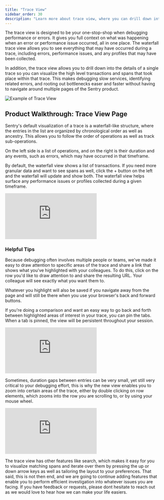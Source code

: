 ```yaml
---
title: "Trace View"
sidebar_order: 30
description: "Learn more about trace view, where you can drill down into the details of a single trace, allowing you to debug slow services, identify related errors, and find other bottlenecks."
---
```


The trace view is designed to be your one-stop-shop when debugging performance or errors. It gives you full context on what was happening when an error or performance issue occurred, all in one place. The waterfall trace view allows you to see everything that may have occurred during a trace, including errors, performance issues, and any profiles that may have been collected.

In addition, the trace view allows you to drill down into the details of a single trace so you can visualize the high level transactions and spans that took place within that trace. This makes debugging slow services, identifying related errors, and rooting out bottlenecks easer and faster without having to navigate around multiple pages of the Sentry product.

![Example of Trace View](./img/trace-view.png)

## Product Walkthrough: Trace View Page 

Sentry's default visualization of a trace is a waterfall-like structure, where the entries in the list are organized by chronological order as well as ancestry. This allows you to follow the order of operations as well as track sub-operations.

On the left side is a list of operations, and on the right is their duration and any events, such as errors, which may have occurred in that timeframe.

By default, the waterfall view shows a list of transactions. If you need more granular data and want to see spans as well, click the + button on the left and the waterfall will update and show both. The waterfall view helps surface any performance issues or profiles collected during a given timeframe.

<div
  style={{
    height: "0px",
    paddingBottom: "calc(66.66% + 41px)",
    position: "relative",
    width: "100%",
  }}
>
  <iframe
    src="https://demo.arcade.software/25H9paIDvBOQp5T3pFeW?embed&show_copy_link=true"
    title="Trace Details — Performance — sentry — Sentry"
    frameborder="0"
    loading="lazy"
    webkitallowfullscreen
    mozallowfullscreen
    allowfullscreen
    allow="clipboard-write"
    style={{
      colorScheme: "light",
      height: "100%",
      left: "0px",
      position: "absolute",
      top: "0px",
      width: "100%",
    }}
    title="Trace view -> Error"
  ></iframe>
</div>

### Helpful Tips

Because debugging often involves multiple people or teams, we've made it easy to draw attention to specific areas of the trace and share a link that shows what you've highlighted with your colleagues. To do this, click on the row you'd like to draw attention to and share the resulting URL. Your colleague will see exactly what you want them to. 

Whatever you highlight will also be saved if you navigate away from the page and will still be there when you use  your browser's back and forward buttons.

If you're doing a comparison and want an easy way to go back and forth between highlighted areas of interest in your trace, you can pin the tabs. When a tab is pinned, the view will be persistent throughout your session. 

<div
  style={{
    height: "0px",
    paddingBottom: "calc(66.66% + 41px)",
    position: "relative",
    width: "100%",
  }}
>
  <iframe
    src="https://demo.arcade.software/yP3PFytK0ckfetjJTe52?embed&show_copy_link=true"
    title="Sentry"
    frameborder="0"
    loading="lazy"
    webkitallowfullscreen
    mozallowfullscreen
    allowfullscreen
    allow="clipboard-write"
    style={{
      colorScheme: "light",
      height: "100%",
      left: "0px",
      position: "absolute",
      top: "0px",
      width: "100%",
    }}
    title="Trace view - Tabbing"
  ></iframe>
</div>

Sometimes, duration gaps between entries can be very small, yet still very critical to your debugging effort, this is why the new view enables you to zoom into certain areas of the trace, either by double clicking on row elements, which zooms into the row you are scrolling to, or by using your mouse wheel.

<div
  style={{
    height: "0px",
    paddingBottom: "calc(66.66% + 41px)",
    position: "relative",
    width: "100%",
  }}
>
  <iframe
    src="https://demo.arcade.software/U8JbMjFJR1KRiP4G4j4E?embed&show_copy_link=true"
    title="Trace Details — Performance — sentry — Sentry"
    frameborder="0"
    loading="lazy"
    webkitallowfullscreen
    mozallowfullscreen
    allowfullscreen
    allow="clipboard-write"
    style={{
      colorScheme: "light",
      height: "100%",
      left: "0px",
      position: "absolute",
      top: "0px",
      width: "100%",
    }}
    title="Trace view - Zooming"
  ></iframe>
</div>

The trace view has other features like search, which makes it easy for you to visualize matching spans and iterate over them by pressing the up or down arrow keys as well as tailoring the layout to your preferences. That said, this is not then end, and we are going to continue adding features that enable you to perform efficient investigation into whatever issues you are facing. If you have feedback or requests, please dont hesitate to reach out as we would love to hear how we can make your life easiers.
